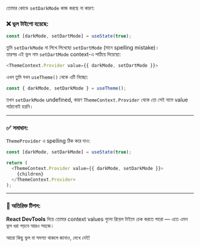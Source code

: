 তোমার কোডে `setDarkMode` কাজ করছে না কারণ:

### ❌ ভুল টাইপো হয়েছে:

```js
const [darkMode, setDartMode] = useState(true);
```

তুমি `setDarkMode` না লিখে লিখেছো `setDartMode` (মানে spelling mistake)।  
তারপর এই ভুল নাম `setDartMode` context-এ পাঠিয়ে দিয়েছো:

```js
<ThemeContext.Provider value={{ darkMode, setDartMode }}>
```

এখন তুমি যখন `useTheme()` থেকে এটি নিচ্ছো:

```js
const { darkMode, setDarkMode } = useTheme();
```

তখন `setDarkMode` undefined, কারণ `ThemeContext.Provider` থেকে তো সেই নামে value পাঠানোই হয়নি।

---

### ✅ সমাধান:

`ThemeProvider` এ spelling ঠিক করে দাও:

```js
const [darkMode, setDarkMode] = useState(true);

return (
  <ThemeContext.Provider value={{ darkMode, setDarkMode }}>
    {children}
  </ThemeContext.Provider>
);
```

---

### 🔄 অতিরিক্ত টিপস:

**React DevTools** দিয়ে তোমার context values গুলো রিয়েল টাইমে চেক করতে পারো — এতে এমন ভুল ধরা পড়বে আরও সহজে।

আরো কিছু ভুল বা সমস্যা থাকলে জানাও, দেখে দেই!
